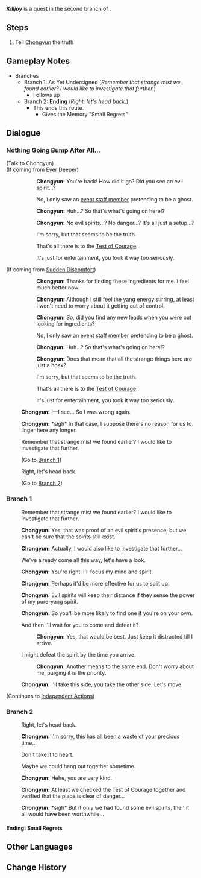 {{Quest Infobox
|id            = 19035
|image         = Hangout Event Killjoy.png
|type          = Story
|group         = Hangout Event
|chapter       = Chongyun
|actNum        = I
|act           = Signs of Evil
|startLocation = [[Wuwang Hill]], [[Liyue]]
|region        = Liyue
|area          = Bishui Plain
|subarea       = Wuwang Hill
|prev          = Sudden Discomfort
|prev2         = Ever Deeper
|next          = Independent Actions
|otherRewards  = *Small Regrets
|characters    = Chongyun; Traveler
|voiced        = yes
}}
'''''Killjoy''''' is a quest in the second branch of {{Quest|Signs of Evil}}.

==Steps==
# Tell [[Chongyun]] the truth

==Gameplay Notes==
* Branches
** Branch 1: As Yet Undersigned (''Remember that strange mist we found earlier? I would like to investigate that further.'')
*** Follows up
** Branch 2: '''Ending''' (''Right, let's head back.'')
*** This ends this route.
**** Gives the Memory "Small Regrets"

==Dialogue==
{{Quest Description|After a conversation with the [[Test of Courage]] staff, you discover that the spooky things happening there are all instigated by humans. While you expected as much, you imagine that Chongyun would be quite disappointed if you told him so...}}

===Nothing Going Bump After All...===
{{Dialogue Start}}
;(Talk to Chongyun)
;(If coming from [[Ever Deeper]])
::{{A|vo cycop001 1903110 chongyun 01.ogg}} '''Chongyun:''' You're back! How did it go? Did you see an evil spirit...?
::{{DIcon}} No, I only saw an [[Zhouliang|event staff member]] pretending to be a ghost.
::{{A|vo cycop001 1903110 chongyun 02.ogg}} '''Chongyun:''' Huh...? So that's what's going on here!?
::{{A|vo cycop001 1903110 chongyun 03.ogg}} '''Chongyun:''' No evil spirits...? No danger...? It's all just a setup...?
::{{DIcon}} I'm sorry, but that seems to be the truth.
::{{DIcon}} That's all there is to the [[Test of Courage]].
::{{DIcon}} It's just for entertainment, you took it way too seriously.
;(If coming from [[Sudden Discomfort]])
::{{A|vo cycop001 1903202 chongyun 01.ogg}} '''Chongyun:''' Thanks for finding these ingredients for me. I feel much better now.
::{{A|vo cycop001 1903202 chongyun 02.ogg}} '''Chongyun:''' Although I still feel the yang energy stirring, at least I won't need to worry about it getting out of control.
::{{A|vo cycop001 1903202 chongyun 03.ogg}} '''Chongyun:''' So, did you find any new leads when you were out looking for ingredients?
::{{DIcon}} No, I only saw an [[Fu San'er|event staff member]] pretending to be a ghost.
::{{A|vo cycop001 1903202 chongyun 04.ogg}} '''Chongyun:''' Huh...? So that's what's going on here!?
::{{A|vo cycop001 1903202 chongyun 05.ogg}} '''Chongyun:''' Does that mean that all the strange things here are just a hoax?
::{{DIcon}} I'm sorry, but that seems to be the truth.
::{{DIcon}} That's all there is to the [[Test of Courage]].
::{{DIcon}} It's just for entertainment, you took it way too seriously.

:<!--{{A|vo cycop001 1903110 chongyun 04.ogg}}-->{{A|vo cycop001 1903202 chongyun 06.ogg}} '''Chongyun:''' I&mdash;I see... So I was wrong again.
:<!--{{A|vo cycop001 1903110 chongyun 05.ogg}}-->{{A|vo cycop001 1903202 chongyun 07.ogg}} '''Chongyun:''' *sigh* In that case, I suppose there's no reason for us to linger here any longer.
:{{DIcon}} Remember that strange mist we found earlier? I would like to investigate that further.
:;(Go to [[#Branch 1|Branch 1]])
:{{DIcon}} Right, let's head back.
:;(Go to [[#Branch 2|Branch 2]])
{{Dialogue End}}

===Branch 1===
{{Dialogue Start}}
:{{DIcon}} Remember that strange mist we found earlier? I would like to investigate that further.
:{{A|vo cycop001 1903202 chongyun 12.ogg}} '''Chongyun:''' Yes, that was proof of an evil spirit's presence, but we can't be sure that the spirits still exist.
:{{A|vo cycop001 1903202 chongyun 13.ogg}} '''Chongyun:''' Actually, I would also like to investigate that further...
:{{DIcon}} We've already come all this way, let's have a look.
:{{A|vo cycop001 1903202 chongyun 14.ogg}} '''Chongyun:''' You're right. I'll focus my mind and spirit.
:{{A|vo cycop001 1903202 chongyun 15.ogg}} '''Chongyun:''' Perhaps it'd be more effective for us to split up.
:{{A|vo cycop001 1903202 chongyun 16.ogg}} '''Chongyun:''' Evil spirits will keep their distance if they sense the power of my pure-yang spirit.
:{{A|vo cycop001 1903202 chongyun 17.ogg}} '''Chongyun:''' So you'll be more likely to find one if you're on your own.
:{{DIcon}} And then I'll wait for you to come and defeat it?
::{{A|vo cycop001 1903202 chongyun 18.ogg}} '''Chongyun:''' Yes, that would be best. Just keep it distracted till I arrive.
:{{DIcon}} I might defeat the spirit by the time you arrive.
::{{A|vo cycop001 1903202 chongyun 19.ogg}} '''Chongyun:''' Another means to the same end. Don't worry about me, purging it is the priority.
:{{A|vo cycop001 1903202 chongyun 20.ogg}} '''Chongyun:''' I'll take this side, you take the other side. Let's move.
;(Continues to [[Independent Actions]])
{{Dialogue End}}

===Branch 2===
{{Dialogue Start}}
:{{DIcon}} Right, let's head back.
:{{A|vo cycop001 1903202 chongyun 08.ogg}} '''Chongyun:''' I'm sorry, this has all been a waste of your precious time...
:{{DIcon}} Don't take it to heart.
:{{DIcon}} Maybe we could hang out together sometime.
:{{A|vo cycop001 1903202 chongyun 09.ogg}} '''Chongyun:''' Hehe, you are very kind.
:{{A|vo cycop001 1903202 chongyun 10.ogg}} '''Chongyun:''' At least we checked the Test of Courage together and verified that the place is clear of danger...
:{{A|vo cycop001 1903202 chongyun 11.ogg}} '''Chongyun:''' *sigh* But if only we had found some evil spirits, then it all would have been worthwhile...
{{Dialogue End}}

====Ending: Small Regrets====
{{Hangout Ending
|ending name     = Small Regrets
|character       = Chongyun
|act             = 1
|description     = Just a small opportunity away from a satisfactory outcome.
}}

==Other Languages==
{{Other Languages
|en      = Killjoy
|zhs     = 扫兴而归
|zhs_rm  = Sǎoxìng Ér Guī
|zht     = 敗興而歸
|zht_rm  = Sǎoxìng Ér Guī
|zh_tl   = Returning Disappointed
|ja      = 興ざめで帰る
|ja_rm   = Kyouzame de Kaeru
|ja_tl   = Returning With Lost Interest
|ko      = 수확 제로
|ko_tl   = Outcome Zero
|es      = Aguando la fiesta
|es_tl   = Watering the Party
|es_note = This phrase refers to the action of ruining a party, similar to partypooper.
|fr      = Déception
|fr_tl   = Disappointment
|ru      = Разочарование
|ru_tl   = Disappointment
|th      = ความผิดหวัง
|th_rm   = 
|th_tl   = 
|vi      = Mất Hứng Trở Về
|vi_tl   = 
|de      = Enttäuschende Entdeckung
|de_tl   = Dissapointing Discovery
|id      = Kecewa
|id_tl   = Disappointed
|pt      = Estraga-prazeres
|pt_tl   = 
|tr      = Oyunbozan
|tr_tl   = 
|it      = Guastafeste
|it_tl   = 
}}

==Change History==
{{Change History|1.4}}